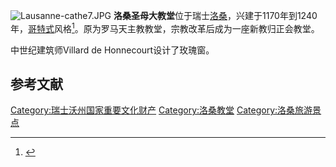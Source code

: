 [[File:Lausanne-cathe7.JPG|thumb]]
'''洛桑圣母大教堂'''位于瑞士[[洛桑|洛桑]]，兴建于1170年到1240年，[[哥特式|哥特式]]风格<ref>{{Cite web
 |url         = http://www.lausanne.ch/view.asp?docId=27741&domId=64349&language=E
 |title       = Notre Dame De Lausanne
 |deadurl     = yes
 |archiveurl  = https://web.archive.org/web/20100719052559/http://www.lausanne.ch/view.asp?docId=27741&domId=64349&language=E
 |archivedate = 2010-07-19
}}</ref>。原为罗马天主教教堂，宗教改革后成为一座新教归正会教堂。

中世纪建筑师Villard de Honnecourt设计了玫瑰窗。

== 参考文献 ==
<references/>

{{coord|46.5226|6.6352|type:landmark_region:CH|display=title}}

[[Category:瑞士沃州国家重要文化财产|Category:瑞士沃州国家重要文化财产]]
[[Category:洛桑教堂|Category:洛桑教堂]]
[[Category:洛桑旅游景点|Category:洛桑旅游景点]]